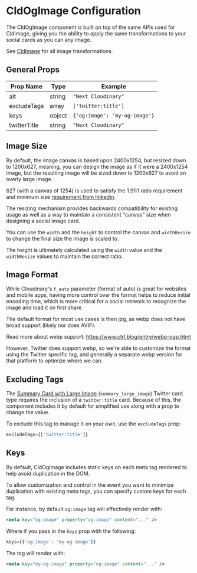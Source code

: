 

<Head>
  <title>CldOgImage Configuration - Next Cloudinary</title>
  <meta name="og:title" content="CldOgImage Configuration - Next Cloudinary" />
  <meta name="og:url" content={`https://next.cloudinary.dev/cldogimage/configuration`} />
</Head>

<OgImage
  title="CldOgImage Configuration"
  twitterTitle="CldOgImage Configuration"
/>

# CldOgImage Configuration

The CldOgImage component is built on top of the same APIs used for CldImage, giving you the ability to apply the same transformations to your social cards as you can any image.

See [CldImage](/cldimage/configuration) for all image transformations.

## General Props

| Prop Name          | Type   | Example                      |
|--------------------|--------|------------------------------|
| alt                | string | `"Next Cloudinary"`          |
| excludeTags        | array  | `['twitter:title']`          |
| keys               | object | `{'og:image': 'my-og-image'}`|
| twitterTitle       | string | `"Next Cloudinary"`          |

## Image Size

By default, the image canvas is based upon 2400x1254, but resized down to 1200x627, meaning, you can design the image as if it were a 2400x1254 image, but the resulting image will be sized down to 1200x627 to avoid an overly large image.

627 (with a canvas of 1254) is used to satisfy the 1.91:1 ratio requirement and minimum size [requirement from linkedin](https://www.linkedin.com/help/linkedin/answer/a521928/make-your-website-shareable-on-linkedin).

The resizing mechanism provides backwards compatibility for existing usage as well as a way to maintain a consistent "canvas" size when designing a social image card.

You can use the `width` and the `height` to control the canvas and `widthResize` to change the final size the image is scaled to.

The height is ultimately calculated using the `width` value and the `widthResize` values to maintain the correct ratio.

## Image Format

While Cloudinary's `f_auto` parameter (format of auto) is great for websites and mobile apps, having more control over the format helps to reduce initial encoding time, which is more critical for a social network to recognize the image and load it on first share.

The default format for most use cases is then jpg, as webp does not have broad support (likely nor does AVIF).

Read more about webp support: https://www.ctrl.blog/entry/webp-ogp.html

However, Twitter does support webp, so we're able to customize the format using the Twitter specific tag, and generally a separate webp version for that platform to optimize where we can.

## Excluding Tags

The [Summary Card with Large Image](https://developer.twitter.com/en/docs/twitter-for-websites/cards/overview/summary-card-with-large-image) (`summary_large_image`) Twitter card type requires the inclusion of a `twitter:title` card. Because of this, the component includes it by default for simplified use along with a prop to change the value.

To exclude this tag to manage it on your own, use the `excludeTags` prop:

```jsx
excludeTags={['twitter:title']}
```

## Keys

By default, CldOgImage includes static keys on each meta tag rendered to help avoid duplication in the DOM.

To allow customization and control in the event you want to minimize duplication with existing meta tags, you can specify custom keys for each tag.

For instance, by default `og:image` tag will effectively render with:

```jsx
<meta key="og-image" property="og:image" content="..." />
```

Where if you pass in the `keys` prop with the following:

```jsx
keys={{'og:image': 'my-og-image'}}
```

The tag will render with:

```jsx
<meta key="my-og-image" property="og:image" content="..." />
```